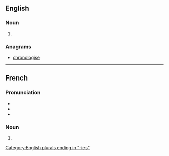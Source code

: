 ==English==

===Noun===
{{head|en|noun plural form}}

# {{plural of|chronology|lang=en}}

===Anagrams===
* [[chronologise#English|chronologise]]

----

==French==

===Pronunciation===
* {{IPA|/kʁɔ.nɔ.lɔ.ʒi/|lang=fr}}
* {{homophones|chronologie|lang=fr}}
* {{hyphenation|chro|no|lo|gies|lang=fr}}

===Noun===
{{head|fr|noun plural form|g=f}}

# {{plural of|chronologie|lang=fr}}

[[Category:English plurals ending in "-ies"]]